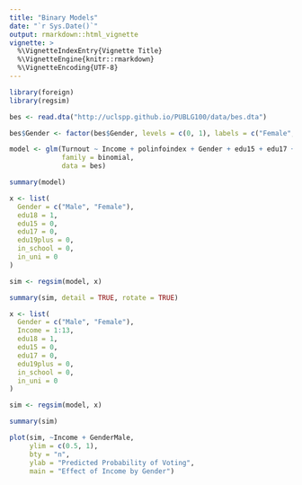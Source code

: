 ```yaml
---
title: "Binary Models"
date: "`r Sys.Date()`"
output: rmarkdown::html_vignette
vignette: >
  %\VignetteIndexEntry{Vignette Title}
  %\VignetteEngine{knitr::rmarkdown}
  %\VignetteEncoding{UTF-8}
---
```


```r
library(foreign)
library(regsim)
```

```r
bes <- read.dta("http://uclspp.github.io/PUBLG100/data/bes.dta")

bes$Gender <- factor(bes$Gender, levels = c(0, 1), labels = c("Female", "Male"))
```

```r
model <- glm(Turnout ~ Income + polinfoindex + Gender + edu15 + edu17 + edu18 + edu19plus + in_school + in_uni, 
             family = binomial,
             data = bes)

summary(model)
```

```r
x <- list(
  Gender = c("Male", "Female"),
  edu18 = 1, 
  edu15 = 0, 
  edu17 = 0, 
  edu19plus = 0, 
  in_school = 0, 
  in_uni = 0
)

sim <- regsim(model, x)

summary(sim, detail = TRUE, rotate = TRUE)
```

```r
x <- list(
  Gender = c("Male", "Female"),
  Income = 1:13,
  edu18 = 1, 
  edu15 = 0, 
  edu17 = 0, 
  edu19plus = 0, 
  in_school = 0, 
  in_uni = 0
)

sim <- regsim(model, x)

summary(sim)
```

```r
plot(sim, ~Income + GenderMale, 
     ylim = c(0.5, 1), 
     bty = "n",
     ylab = "Predicted Probability of Voting",
     main = "Effect of Income by Gender")
```

